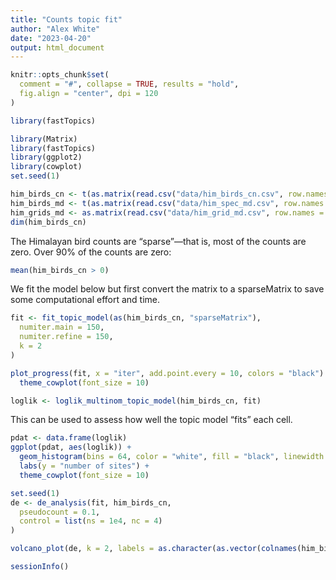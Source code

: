 ```yaml
---
title: "Counts topic fit"
author: "Alex White"
date: "2023-04-20"
output: html_document
---
```


```r
knitr::opts_chunk$set(
  comment = "#", collapse = TRUE, results = "hold",
  fig.align = "center", dpi = 120
)
```

```r
library(fastTopics)
```

```r
library(Matrix)
library(fastTopics)
library(ggplot2)
library(cowplot)
set.seed(1)
```


```r
him_birds_cn <- t(as.matrix(read.csv("data/him_birds_cn.csv", row.names = 1)))
him_birds_md <- t(as.matrix(read.csv("data/him_spec_md.csv", row.names = 1)))
him_grids_md <- as.matrix(read.csv("data/him_grid_md.csv", row.names = 1))
dim(him_birds_cn)
```

The Himalayan bird counts are "sparse"---that is, most of the counts are
zero. Over 90% of the counts are zero:

```r
mean(him_birds_cn > 0)
```

We fit the model below but first convert the matrix to a sparseMatrix to save some computational effort and time. 

```r
fit <- fit_topic_model(as(him_birds_cn, "sparseMatrix"),
  numiter.main = 150,
  numiter.refine = 150,
  k = 2
)
```

```r
plot_progress(fit, x = "iter", add.point.every = 10, colors = "black") +
  theme_cowplot(font_size = 10)
```
```r
loglik <- loglik_multinom_topic_model(him_birds_cn, fit)
```
This can be used to assess how well the topic model "fits" each cell.

```r
pdat <- data.frame(loglik)
ggplot(pdat, aes(loglik)) +
  geom_histogram(bins = 64, color = "white", fill = "black", linewidth = 0.25) +
  labs(y = "number of sites") +
  theme_cowplot(font_size = 10)
```
```r
set.seed(1)
de <- de_analysis(fit, him_birds_cn,
  pseudocount = 0.1,
  control = list(ns = 1e4, nc = 4)
)
```


```r
volcano_plot(de, k = 2, labels = as.character(as.vector(colnames(him_birds_cn))))
```
```r
sessionInfo()
```
